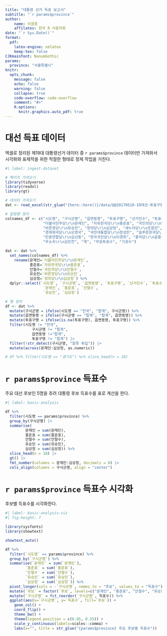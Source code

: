 ```yaml
---
title: "대통령 선거 득표 보고서"
subtitle: "`r params$province`"
author:
    name: 이광춘
    affilates: 한국 R 사용자회
date: "`r Sys.Date()`"
format:
  pdf:
    latex-engine: xelatex   
    keep-tex: false          
CJKmainfont: NanumGothic
params:
  province: "서울특별시"
knitr:
  opts_chunk:
    message: false
    echo: false
    warning: false
    collapse: true
    code-overflow: code-overflow
    comment: "#>"
    R.options:
      knitr.graphics.auto_pdf: true
---
```


# 대선 득표 데이터 {#election-dataset}

엑셀로 정리된 제19대 대통령선거 데이터 중 `r params$province` 데이터만 가져와서  시각화와 표제작을 위한 적절한 형태로 정제 작업을 거친다. 

```r
#| label: ingest-dataset

# 팩키지 가져오기
library(tidyverse)
library(readxl)
library(gt)

# 데이터 가져오기
dat <- read_excel(str_glue("{here::here()}/data/@@20170510-19대선-투표구별개표자료(공개용).xlsx", sheet="19대선", skip=1))

# 칼럼명 정리
colnames_df <- c("시도명", "구시군명", "읍면동명", "투표구명", "선거인수", "투표수", 
                 "더불어민주당\r\n문재인", "자유한국당\r\n홍준표", "국민의당\r\n안철수",
                 "바른정당\r\n유승민", "정의당\r\n심상정", "새누리당\r\n조원진",
                 "경제애국당\r\n오영국", "국민대통합당\r\n장성민", "늘푸른한국당\r\n이재오",
                 "민중연합당\r\n김선동", "한국국민당\r\n이경희", "홍익당\r\n윤홍식",
                 "무소속\r\n김민찬", "계", "무효투표수", "기권수")

dat <- dat %>% 
  set_names(colnames_df) %>% 
    rename(문재인=`더불어민주당\r\n문재인`, 
           홍준표=`자유한국당\r\n홍준표`, 
           안철수=`국민의당\r\n안철수`, 
           유승민=`바른정당\r\n유승민`, 
           심상정=`정의당\r\n심상정`) %>% 
  dplyr::select(`시도명`, `구시군명`, `읍면동명`, `투표구명`, `선거인수`, `투표수`, 
                 `문재인`, `홍준표`, `안철수`, 
                 `유승민`, `심상정`)

# 행 정리
df <- dat %>% 
  mutate(구시군명 = ifelse(시도명 == "전국", "합계", 구시군명)) %>% 
  mutate(읍면동명 = ifelse(구시군명 == "합계", "합계", 읍면동명)) %>% 
  mutate(투표구명 = ifelse(is.na(투표구명), 읍면동명, 투표구명)) %>% 
  filter(시도명 != "전국",
            구시군명 != "합계",
            읍면동명 !="합계",
            투표구명 != "합계") |> 
  filter(!str_detect(구시군명, "잘못 투입")) |> 
  mutate(across(문재인:심상정, as.numeric))

# df %>% filter(시도명 == "경기도") %>% slice_head(n = 10)
```


# `r params$province` 득표수 {#election-dataset-gg}

주요 대선 후보인 5명을 추려 대통령 후보 득표수를 표로 계산을 한다.

```r
#| label: basic-analysis

df %>% 
  filter(시도명 == params$province) %>% 
  group_by(구시군명) |> 
  summarise(
         문재인 = sum(문재인),
         홍준표 = sum(홍준표),
         안철수 = sum(안철수),
         유승민 = sum(유승민),
         심상정 = sum(심상정)) %>% 
  slice_head(n = 10) |>
  gt() |> 
  fmt_number(columns = 문재인:심상정, decimals = 0) |> 
  cols_align(columns = 구시군명, align = "center")

```


#  `r params$province` 득표수 시각화 {#election-dataset-gg-viz}

후보별 득표수를 시각화한다.

```r
#| label: basic-analysis-viz
#| fig-height: 7

library(sysfonts)
library(showtext)

showtext_auto()

df %>% 
  filter(`시도명` == params$province) %>% 
  group_by(`구시군명`) %>% 
  summarise(`문재인` = sum(`문재인`),
         `홍준표` = sum(`홍준표`),
         `안철수` = sum(`안철수`),
         `유승민` = sum(`유승민`),
         `심상정` = sum(`심상정`)) %>% 
  pivot_longer(cols = -`구시군명`, names_to = "후보", values_to = "득표수") |> 
  mutate(`후보` = factor(`후보`, levels=c("문재인", "홍준표", "안철수", "유승민", "심상정"))) %>% 
  mutate(`구시군명` = fct_reorder(`구시군명`, 득표수)) %>% 
  ggplot(aes(x=`구시군명`, y=`득표수`, fill=`후보`)) +
    geom_col() + 
    coord_flip() +
    theme_bw() +
    theme(legend.position = c(0.85, 0.25)) +
    scale_y_continuous(labels=scales::comma) +
    labs(x="", title = str_glue("{params$province} 주요 후보별 득표수"))
```


